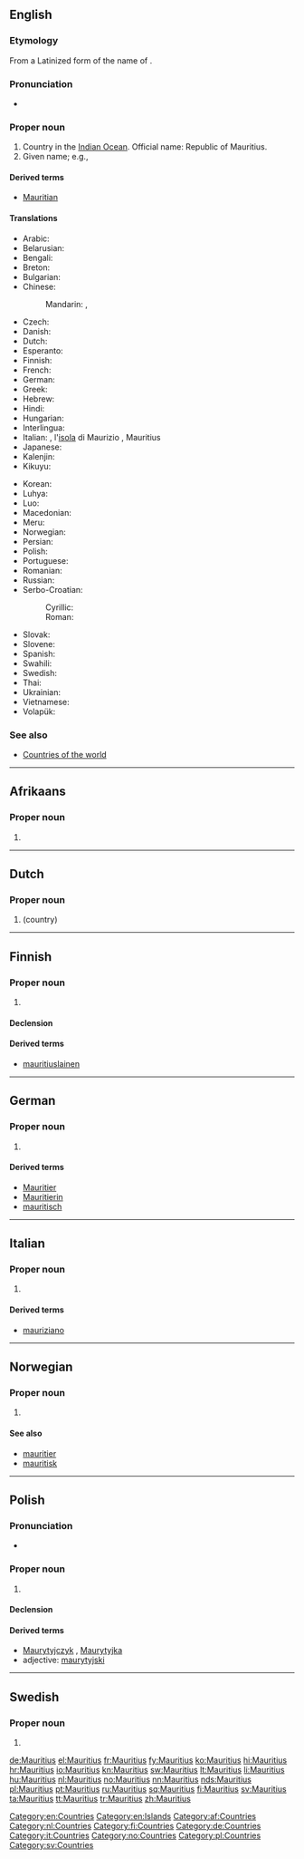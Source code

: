 ==English==
{{wikipedia}}

===Etymology===
From a Latinized form of the name of {{w|Maurice of Nassau, Prince of Orange|Maurits van Nassau}}.

===Pronunciation===
* {{audio|En-us-Mauritius.ogg|Audio (US)}}

===Proper noun===
{{en-proper noun}}

# Country in the [[Indian Ocean]]. Official name: Republic of Mauritius.
# Given name; e.g., {{w|St. Mauritius}}

====Derived terms====
* [[Mauritian]]

====Translations====
{{trans-top|Republic of Mauritius}}
* Arabic: {{t|ar|موريشيوس|m|tr=muriishyuus}}
* Belarusian: {{t|be|Маўрыкій|m|tr=Maŭrýkij|xs=Belarusian}}
* Bengali: {{t-|bn|মরিশাস}}
* Breton: {{t|br|Moris}}
* Bulgarian: {{t|bg|Мавриций|m|tr=Mavrícij}}
* Chinese:
*: Mandarin: {{t-|cmn|毛里求斯|tr=Máolǐqiúsī|sc=Hani}}, {{qualifier|Taiwan}} {{t|cmn|模里西斯|tr=Mólǐxīsī|sc=Hani}}
* Czech: {{t-|cs|Mauricius|m}}
* Danish: {{t-|da|Mauritius}}
* Dutch: {{t+|nl|Mauritius}}
* Esperanto: {{t|eo|Maŭricio}}
* Finnish: {{t+|fi|Mauritius}}
* French: {{t+|fr|Maurice|m}}
* German: {{t+|de|Mauritius|n}}
* Greek: {{t+|el|Μαυρίκιος|m|tr=Mauríkios}}
* Hebrew: {{t|he|מאוריציוס|m|tr=Ma'uritsius}}
* Hindi: {{t|hi|मॉरिशस|tr=moriśas|xs=Hindi}}
* Hungarian: {{t+|hu|Mauritius}}
* Interlingua: {{t|ia|Mauritio}}
* Italian: {{t|it|Maurizio|m}}, l'[[isola]] di Maurizio {{f}}, Mauritius
* Japanese: {{t-|ja|モーリシャス|tr=mōrishasu}}
* Kalenjin: {{tø|kln|Morisi}}
* Kikuyu: {{tø|ki|Morisi}}
{{trans-mid}}
* Korean: {{t+|ko|모리셔스|tr=Morisyeoseu|sc=Hang}}
* Luhya: {{tø|luy|Moriisi}}
* Luo: {{tø|luo|Morisi}}
* Macedonian: {{t|mk|Маврициус|m|tr=Mavrícius}}
* Meru: {{tø|mer|Morisi}}
* Norwegian: {{t+|no|Mauritius}}
* Persian: {{t|fa|موریس}}
* Polish: {{t+|pl|Mauritius}}
* Portuguese: {{t+|pt|Maurícia}}
* Romanian: {{t-|ro|Mauritius|n}}
* Russian: {{t-|ru|Маврикий|m|tr=Mavríkij}}
* Serbo-Croatian:
*: Cyrillic: {{t|sh|Маурицијус|m|sc=Cyrl|xs=Serbo-Croatian}}
*: Roman: {{t|sh|Mauricijus|m|xs=Serbo-Croatian}}
* Slovak: {{t|sk|Maurícius|m}}
* Slovene: {{t-|sl|Mauritius|m}}
* Spanish: {{t+|es|Mauricio}}
* Swahili: {{t+|sw|Morisi|xs=Swahili}}
* Swedish: {{t+|sv|Mauritius}}
* Thai: {{t|th|มอริเชียส|tr=morríchîat}}
* Ukrainian: {{t|uk|Маврикій|m|tr=Mavrýkij|xs=Ukrainian}}
* Vietnamese: {{t-|vi|Mauritius|xs=Vietnamese}}
* Volapük: {{t|vo|Moriseän}}
{{trans-bottom}}

===See also===
* [[Appendix:Countries of the world|Countries of the world]]

[[Category:en:Countries]]
[[Category:en:Islands]]

----
==Afrikaans==

===Proper noun===
{{head|af|proper noun}}

# {{l|en|Mauritius}}

[[Category:af:Countries]]
----


==Dutch==
{{wikipedia|lang=nl}}

===Proper noun===
{{nl-proper noun}}

# {{l|en|Mauritius}} (country)

[[Category:nl:Countries]]

----

==Finnish==
{{wikipedia|lang=fi}}

===Proper noun===
{{fi-proper noun}}

# {{l|en|Mauritius}}

====Declension====
{{fi-decl-vastaus|Mauritiu|nopl=1}}

====Derived terms====
* [[mauritiuslainen]]

[[Category:fi:Countries]]

----

==German==
{{wikipedia|lang=de}}

===Proper noun===
{{head|de|proper noun|g=n}}

# {{l|en|Mauritius}}

====Derived terms====
* [[Mauritier]]
* [[Mauritierin]]
* [[mauritisch]]

[[Category:de:Countries]]

----

==Italian==
{{wikipedia|lang=it}}

===Proper noun===
{{it-proper noun|g=m}}

# {{l|en|Mauritius}}

====Derived terms====
* [[mauriziano]]

[[Category:it:Countries]]

----

==Norwegian==

===Proper noun===
{{head|no|proper noun}}

# {{l|en|Mauritius}}

====See also====
* [[mauritier]]
* [[mauritisk]]

[[Category:no:Countries]]

----

==Polish==

===Pronunciation===
* {{audio|Pl-Mauritius.ogg|Audio}}

===Proper noun===
{{head|pl|proper noun|g=m}}

# {{l|en|Mauritius}}

====Declension====
{{pl-decl-noun-sing
|Mauritius
|Mauritiusa
|Mauritiusowi
|Mauritius
|Mauritiusem
|Mauritiusie
|Mauritiusie
}}

====Derived terms====
* [[Maurytyjczyk]] {{m}}, [[Maurytyjka]] {{f}}
* adjective: [[maurytyjski]]

[[Category:pl:Countries]]

----

==Swedish==

===Proper noun===
{{head|sv|proper noun}}

# {{l|en|Mauritius}}

[[Category:sv:Countries]]

[[de:Mauritius]]
[[el:Mauritius]]
[[fr:Mauritius]]
[[fy:Mauritius]]
[[ko:Mauritius]]
[[hi:Mauritius]]
[[hr:Mauritius]]
[[io:Mauritius]]
[[kn:Mauritius]]
[[sw:Mauritius]]
[[lt:Mauritius]]
[[li:Mauritius]]
[[hu:Mauritius]]
[[nl:Mauritius]]
[[no:Mauritius]]
[[nn:Mauritius]]
[[nds:Mauritius]]
[[pl:Mauritius]]
[[pt:Mauritius]]
[[ru:Mauritius]]
[[sq:Mauritius]]
[[fi:Mauritius]]
[[sv:Mauritius]]
[[ta:Mauritius]]
[[tt:Mauritius]]
[[tr:Mauritius]]
[[zh:Mauritius]]
